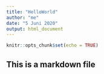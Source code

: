 ---
title: "HelloWorld"
author: "me"
date: "5 Juni 2020"
output: html_document
---

```{r setup, include=FALSE}
knitr::opts_chunk$set(echo = TRUE)
```

## This is a markdown file




